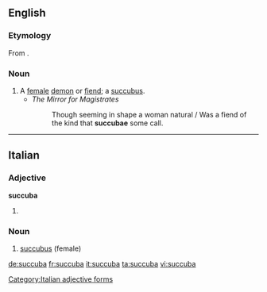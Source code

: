 ==English==

===Etymology===
From {{etyl|la|en}} {{lena}} {{term|succubare|lang=la||to lie under}}.

===Noun===
{{en-noun|succubae}}

# A [[female]] [[demon]] or [[fiend]]; a [[succubus]].
#* ''The Mirror for Magistrates''
#*: Though seeming in shape a woman natural / Was a fiend of the kind that '''succubae''' some call.

{{Webster 1913}}

----

==Italian==

===Adjective===
'''succuba''' {{f}}

# {{feminine of|succubo|lang=it}}

===Noun===
{{it-noun|succub|f|a|e}}

# [[succubus]] (female)
[[Category:Italian adjective forms]]

[[de:succuba]]
[[fr:succuba]]
[[it:succuba]]
[[ta:succuba]]
[[vi:succuba]]